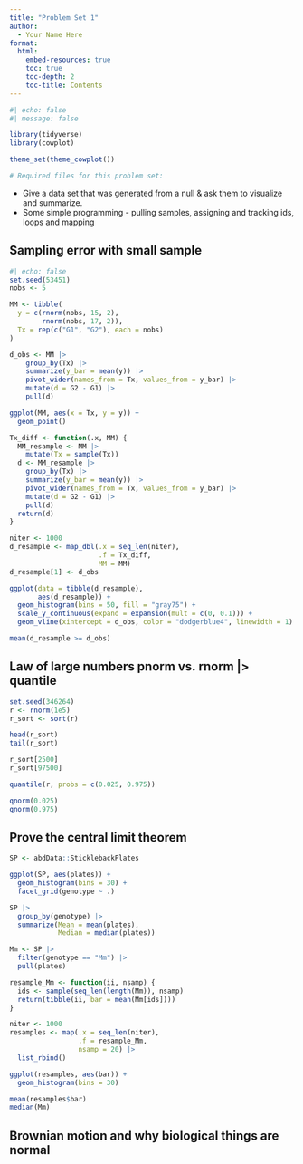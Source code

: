 ```yaml
---
title: "Problem Set 1"
author:
  - Your Name Here
format: 
  html:
    embed-resources: true
    toc: true
    toc-depth: 2
    toc-title: Contents
---
```


```r
#| echo: false
#| message: false

library(tidyverse)
library(cowplot)

theme_set(theme_cowplot())

# Required files for this problem set:

```

- Give a data set that was generated from a null & ask them to visualize and summarize.
- Some simple programming - pulling samples, assigning and tracking ids, loops and mapping

## Sampling error with small sample

```r
#| echo: false
set.seed(53451)
nobs <- 5

MM <- tibble(
  y = c(rnorm(nobs, 15, 2),
        rnorm(nobs, 17, 2)),
  Tx = rep(c("G1", "G2"), each = nobs)
)

d_obs <- MM |> 
    group_by(Tx) |> 
    summarize(y_bar = mean(y)) |> 
    pivot_wider(names_from = Tx, values_from = y_bar) |> 
    mutate(d = G2 - G1) |> 
    pull(d)

ggplot(MM, aes(x = Tx, y = y)) +
  geom_point()

Tx_diff <- function(.x, MM) {
  MM_resample <- MM |> 
    mutate(Tx = sample(Tx))
  d <- MM_resample |> 
    group_by(Tx) |> 
    summarize(y_bar = mean(y)) |> 
    pivot_wider(names_from = Tx, values_from = y_bar) |> 
    mutate(d = G2 - G1) |> 
    pull(d)
  return(d)
}

niter <- 1000
d_resample <- map_dbl(.x = seq_len(niter),
                      .f = Tx_diff,
                      MM = MM)
d_resample[1] <- d_obs

ggplot(data = tibble(d_resample),
       aes(d_resample)) +
  geom_histogram(bins = 50, fill = "gray75") +
  scale_y_continuous(expand = expansion(mult = c(0, 0.1))) +
  geom_vline(xintercept = d_obs, color = "dodgerblue4", linewidth = 1)

mean(d_resample >= d_obs)
```


## Law of large numbers pnorm vs. rnorm |> quantile

```r
set.seed(346264)
r <- rnorm(1e5)
r_sort <- sort(r)

head(r_sort)
tail(r_sort)

r_sort[2500]
r_sort[97500]

quantile(r, probs = c(0.025, 0.975))

qnorm(0.025)
qnorm(0.975)
```


## Prove the central limit theorem

```r
SP <- abdData::SticklebackPlates

ggplot(SP, aes(plates)) +
  geom_histogram(bins = 30) +
  facet_grid(genotype ~ .)

SP |> 
  group_by(genotype) |> 
  summarize(Mean = mean(plates),
            Median = median(plates))

Mm <- SP |> 
  filter(genotype == "Mm") |> 
  pull(plates)

resample_Mm <- function(ii, nsamp) {
  ids <- sample(seq_len(length(Mm)), nsamp)
  return(tibble(ii, bar = mean(Mm[ids])))
}

niter <- 1000
resamples <- map(.x = seq_len(niter),
                 .f = resample_Mm,
                 nsamp = 20) |> 
  list_rbind()

ggplot(resamples, aes(bar)) +
  geom_histogram(bins = 30)

mean(resamples$bar)
median(Mm)

```


## Brownian motion and why biological things are normal

